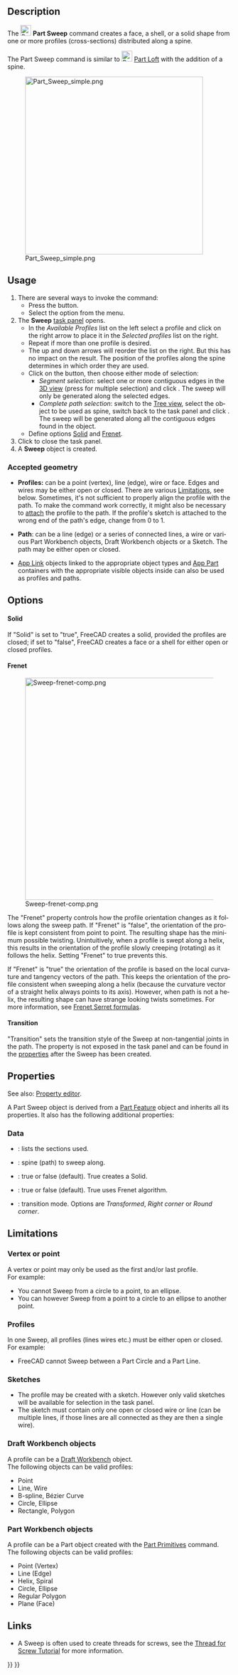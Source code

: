 <languages/>

<div lang="en" dir="ltr" class="mw-content-ltr">
{{Docnav
|[[Part_Loft|Loft]]
|[[Part_Section|Section]]
|[[Part_Workbench|Part]]
|IconL=Part_Loft.svg
|IconR=Part_Section.svg
|IconC=Workbench_Part.svg
}}
</div>

<div lang="en" dir="ltr" class="mw-content-ltr">
{{GuiCommand
|Name=Part Sweep
|MenuLocation=Part → Sweep...
|Workbenches=[[Part_Workbench|Part]]
|SeeAlso=[[Part_Loft|Part Loft]]
}}
</div>

<div lang="en" dir="ltr" class="mw-content-ltr">
==Description==
</div> 

<div lang="en" dir="ltr" class="mw-content-ltr">
The [[Image:Part_Sweep.svg|24px]] '''Part Sweep''' command creates a face, a shell, or a solid shape from one or more profiles (cross-sections) distributed along a spine.
</div>

<div lang="en" dir="ltr" class="mw-content-ltr">
The Part Sweep command is similar to [[Image:Part_Loft.svg|24px]] [[Part_Loft|Part Loft]] with the addition of a spine.
</div>

[[File:Part_Sweep_simple.png|400px]]
<div lang="en" dir="ltr" class="mw-content-ltr">
{{Caption|A solid sweep generated from a single profile (A) distributed along a spine (B)}}
</div>

<div lang="en" dir="ltr" class="mw-content-ltr">
==Usage==
</div> 

<div lang="en" dir="ltr" class="mw-content-ltr">
# There are several ways to invoke the command:
#* Press the {{Button|[[Image:Part_Sweep.svg|16px]] [[Part_Sweep|Sweep...]]}} button.
#* Select the {{MenuCommand|Part → [[Image:Part_Sweep.svg|16px]] Sweep...}} option from the menu.
# The '''Sweep''' [[Task_panel|task panel]] opens.
#* In the ''Available Profiles'' list on the left select a profile and click on the right arrow to place it in the ''Selected profiles'' list on the right.
#* Repeat if more than one profile is desired.
#* The up and down arrows will reorder the list on the right. But this has no impact on the result. The position of the profiles along the spine determines in which order they are used.
#* Click on the {{Button|Sweep Path}} button, then choose either mode of selection:
#** ''Segment selection'': select one or more contiguous edges in the [[3D_view|3D view]] (press {{KEY|CTRL}} for multiple selection) and click {{Button|Done}}. The sweep will only be generated along the selected edges.
#** ''Complete path selection'': switch to the [[Tree_view|Tree view]], select the object to be used as spine, switch back to the task panel and click {{Button|Done}}. The sweep will be generated along all the contiguous edges found in the object.
#* Define options [[#Solid|Solid]] and [[#Frenet|Frenet]].
# Click {{Button|OK}} to close the task panel.
# A '''Sweep''' object is created.
</div>

<div lang="en" dir="ltr" class="mw-content-ltr">
===Accepted geometry===
</div>

<div lang="en" dir="ltr" class="mw-content-ltr">
* '''Profiles:''' can be a point (vertex), line (edge), wire or face. Edges and wires may be either open or closed. There are various [[#Limitations|Limitations]], see below. Sometimes, it's not sufficient to properly align the profile with the path. To make the command work correctly, it might also be necessary to [[Part_EditAttachment|attach]] the profile to the path. If the profile's sketch is attached to the wrong end of the path's edge, change {{PropertyData|Map Path Parameter}} from 0 to 1.
</div>

<div lang="en" dir="ltr" class="mw-content-ltr">
* '''Path''': can be a line (edge) or a series of connected lines, a wire or various Part Workbench objects, Draft Workbench objects or a Sketch. The path may be either open or closed.
</div>

<div lang="en" dir="ltr" class="mw-content-ltr">
* [[App_Link|App Link]] objects linked to the appropriate object types and [[App_Part|App Part]] containers with the appropriate visible objects inside can also be used as profiles and paths. {{Version|0.20}}
</div>

<div lang="en" dir="ltr" class="mw-content-ltr">
==Options==
</div>

<div lang="en" dir="ltr" class="mw-content-ltr">
====Solid====
</div>

<div lang="en" dir="ltr" class="mw-content-ltr">
If "Solid" is set to "true", FreeCAD creates a solid, provided the profiles are closed; if set to "false", FreeCAD creates a face or a shell for either open or closed profiles.
</div>

<div lang="en" dir="ltr" class="mw-content-ltr">
====Frenet====
</div>

[[File:Sweep-frenet-comp.png|500px|right]]

<div lang="en" dir="ltr" class="mw-content-ltr">
The "Frenet" property controls how the profile orientation changes as it follows along the sweep path. If "Frenet" is "false", the orientation of the profile is kept consistent from point to point. The resulting shape has the minimum possible twisting. Unintuitively, when a profile is swept along a helix, this results in the orientation of the profile slowly creeping (rotating) as it follows the helix. Setting "Frenet" to true prevents this.
</div>

<div lang="en" dir="ltr" class="mw-content-ltr">
If "Frenet" is "true" the orientation of the profile is based on the local curvature and tangency vectors of the path. This keeps the orientation of the profile consistent when sweeping along a helix (because the curvature vector of a straight helix always points to its axis). However, when path is not a helix, the resulting shape can have strange looking twists sometimes. For more information, see [https://en.wikipedia.org/wiki/Frenet%E2%80%93Serret_formulas Frenet Serret formulas].
</div>

<div lang="en" dir="ltr" class="mw-content-ltr">
====Transition====
</div>

<div lang="en" dir="ltr" class="mw-content-ltr">
"Transition" sets the transition style of the Sweep at non-tangential joints in the path. The property is not exposed in the task panel and can be found in the [[Property_editor|properties]] after the Sweep has been created.
</div>

<div lang="en" dir="ltr" class="mw-content-ltr">
==Properties==
</div>

<div lang="en" dir="ltr" class="mw-content-ltr">
See also: [[Property_editor|Property editor]].
</div>

<div lang="en" dir="ltr" class="mw-content-ltr">
A Part Sweep object is derived from a [[Part_Feature|Part Feature]] object and inherits all its properties. It also has the following additional properties:
</div>

<div lang="en" dir="ltr" class="mw-content-ltr">
===Data===
</div>

<div lang="en" dir="ltr" class="mw-content-ltr">
{{TitleProperty|Sweep}}
</div>

<div lang="en" dir="ltr" class="mw-content-ltr">
* {{PropertyData|Sections|LinkList}}: lists the sections used.
* {{PropertyData|Spine|LinkSub}}: spine (path) to sweep along.
* {{PropertyData|Solid|Bool}}: true or false (default). True creates a Solid.
* {{PropertyData|Frenet|Bool}}: true or false (default). True uses Frenet algorithm.
* {{PropertyData|Transition|Enumeration}}: transition mode. Options are ''Transformed'', ''Right corner'' or ''Round corner''.
</div>

<div lang="en" dir="ltr" class="mw-content-ltr">
==Limitations==
</div>

<div lang="en" dir="ltr" class="mw-content-ltr">
===Vertex or point===
</div>

<div lang="en" dir="ltr" class="mw-content-ltr">
A vertex or point may only be used as the first and/or last profile.<br>
For example:
* You cannot Sweep from a circle to a point, to an ellipse. 
* You can however Sweep from a point to a circle to an ellipse to another point.
</div>

<div lang="en" dir="ltr" class="mw-content-ltr">
===Profiles===
</div>

<div lang="en" dir="ltr" class="mw-content-ltr">
In one Sweep, all profiles (lines wires etc.) must be either open or closed.<br>
For example:
* FreeCAD cannot Sweep between a Part Circle and a Part Line.
</div>

<div lang="en" dir="ltr" class="mw-content-ltr">
===Sketches===
</div>

<div lang="en" dir="ltr" class="mw-content-ltr">
* The profile may be created with a sketch. However only valid sketches will be available for selection in the task panel.
* The sketch must contain only one open or closed wire or line (can be multiple lines, if those lines are all connected as they are then a single wire).
</div>

<div lang="en" dir="ltr" class="mw-content-ltr">
===Draft Workbench objects===
</div>

<div lang="en" dir="ltr" class="mw-content-ltr">
A profile can be a [[Draft_Workbench|Draft Workbench]] object.<br>
The following objects can be valid profiles:
* Point
* Line, Wire
* B-spline, Bézier Curve
* Circle, Ellipse
* Rectangle, Polygon
</div>

<div lang="en" dir="ltr" class="mw-content-ltr">
===Part Workbench objects===
</div>

<div lang="en" dir="ltr" class="mw-content-ltr">
A profile can be a Part object created with the [[Part_Primitives|Part Primitives]] command.<br>
The following objects can be valid profiles:
* Point (Vertex)
* Line (Edge)  
* Helix, Spiral
* Circle, Ellipse
* Regular Polygon
* Plane (Face)
</div>

<div lang="en" dir="ltr" class="mw-content-ltr">
==Links==
</div>

<div lang="en" dir="ltr" class="mw-content-ltr">
* A Sweep is often used to create threads for screws, see the [[Thread_for_Screw_Tutorial|Thread for Screw Tutorial]] for more information.
</div>


<div lang="en" dir="ltr" class="mw-content-ltr">
{{Docnav
|[[Part_Loft|Loft]]
|[[Part_Section|Section]]
|[[Part_Workbench|Part]]
|IconL=Part_Loft.svg
|IconR=Part_Section.svg
|IconC=Workbench_Part.svg
}}
</div>

{{Part Tools navi{{#translation:}}}}
{{Userdocnavi{{#translation:}}}}